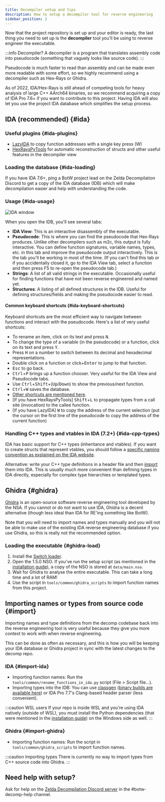 ```yaml
---
title: Decompiler setup and tips
description: How to setup a decompiler tool for reverse engineering
sidebar_position: 2
---
```


Now that the project repository is set up and your editor is ready, the last thing you need to set up is the **decompiler** tool you'll be using to reverse engineer the executable.

:::info Decompiler?
A decompiler is a program that translates assembly code into pseudocode (something that vaguely looks like source code).
:::

Pseudocode is much faster to read than assembly and can be made even more readable with some effort, so we highly recommend using a decompiler such as Hex-Rays or Ghidra.

As of 2022, IDA/Hex-Rays is still ahead of competing tools for heavy analysis of large C++ AArch64 binaries,
so we recommend acquiring a copy of IDA Pro 7.6+ if you want to contribute to this project. Having IDA will also let you use the project IDA database which simplifies the setup process.

## IDA (recommended) {#ida}

### Useful plugins {#ida-plugins}

- [LazyIDA](https://gist.github.com/leoetlino/bdac084a1fb0342b734faecf3ae49df9) to copy function addresses with a single key press (W)
- [HexRaysPyTools](https://github.com/leoetlino/HexRaysPyTools) for automatic reconstruction of structs and other useful features in the decompiler view

### Loading the database {#ida-loading}

If you have IDA 7.6+, ping a BotW project lead on the Zelda Decompilation Discord to get a copy of the IDA database (IDB) which will make decompilation easier and help with understanding the code.

### Usage {#ida-usage}

![IDA window](./decompiler-setup-ida.png)

When you open the IDB, you'll see several tabs:

* **IDA View**: This is an interactive disassembly of the executable.
* **Pseudocode**: This is where you can find the pseudocode that Hex-Rays produces. Unlike other decompilers such as m2c, this output is fully interactive. You can define function signatures, variable names, types, etc. in this tab and improve the pseudocode output interactively. This is the tab you'll be working in most of the time. (If you can't find this tab or if you accidentally closed it, go to the IDA View tab, select a function and then press F5 to re-open the pseudocode tab.)
* **Strings**: A list of all valid strings in the executable. Occasionally useful for finding functions that have not been reverse engineered and named yet.
* **Structures**: A listing of all defined structures in the IDB. Useful for defining structures/fields and making the pseudocode easier to read.

#### Common keyboard shortcuts {#ida-keyboard-shortcuts}

Keyboard shortcuts are the most efficient way to navigate between functions and interact with the pseudocode. Here's a list of very useful shortcuts:

* To rename an item, click on its text and press <kbd>N</kbd>.
* To change the type of a variable (in the pseudocode) or a function, click on its text and press <kbd>Y</kbd>.
* Press <kbd>H</kbd> on a number to switch between its decimal and hexadecimal representations.
* Double click on a function or click+<kbd>Enter</kbd> to jump to that function.
* <kbd>Esc</kbd> to go back.
* <kbd>Ctrl</kbd>+<kbd>P</kbd> brings up a function chooser. Very useful for the IDA View and Pseudocode tabs.
* Use <kbd>Ctrl</kbd>+<kbd>Shift</kbd>+(<kbd>Up</kbd>/<kbd>Down</kbd>) to show the previous/next function.
* <kbd>Ctrl</kbd>+<kbd>W</kbd> saves the database.
* [Other shortcuts are mentioned here](https://www.hex-rays.com/products/ida/support/freefiles/IDA_Pro_Shortcuts.pdf).
* [If you have HexRaysPyTools] <kbd>Shift</kbd>+<kbd>L</kbd> to propagate types from a call site (invocation) to the callee function.
* [If you have LazyIDA] <kbd>W</kbd> to copy the address of the current selection (put the cursor on the first line of the pseudocode to copy the address of the current function)

### Handling C++ types and vtables in IDA (7.2+) {#ida-cpp-types}

IDA has basic support for C++ types (inheritance and vtables). If you want to create structs that represent vtables, you should follow a [specific naming convention as explained on the IDA website](https://www.hex-rays.com/products/ida/support/idadoc/1691.shtml).

Alternative: write your C++ type definitions in a header file and then [import](#import) them into IDA. This is usually much more convenient than defining types in IDA directly, especially for complex type hierarchies or templated types.

## Ghidra {#ghidra}

[Ghidra](https://ghidra-sre.org/) is an open-source software reverse engineering tool developed by the NSA.
If you cannot or do not want to use IDA, Ghidra is a decent alternative (though less ideal than IDA for RE'ing something like BotW).

Note that you will need to import names and types manually and you will not be able to make use of the existing IDA reverse engineering database if you use Ghidra, so this is really not the recommended option.

### Loading the executable {#ghidra-load}

1. Install the [Switch loader](https://github.com/Adubbz/Ghidra-Switch-Loader).
2. Open the 1.5.0 NSO. If you've run the setup script (as mentioned in the [installation guide](installation)), a copy of the NSO is stored at `data/main.nso`.
3. Wait for Ghidra to analyse the entire executable. This can take a long time and a lot of RAM!
4. Use the script in `tools/common/ghidra_scripts` to import function names from this project.

## Importing names or types from source code {#import}

Importing names and type definitions from the decomp codebase back into the reverse engineering tool is very useful because they give you more context to work with when reverse engineering.

This can be done as often as necessary, and this is how you will be keeping your IDA database or Ghidra project in sync with the latest changes to the decomp repo.

### IDA {#import-ida}

* Importing function names: Run the `tools/common/rename_functions_in_ida.py` script (File > Script file...).
* Importing types into the IDB: You can use [classgen](https://github.com/leoetlino/classgen) ([binary builds are available here](https://github.com/leoetlino/classgen/releases/latest)) or IDA Pro 7.7's Clang-based header parser (less convenient).

:::caution WSL users
If your repo is inside WSL and you're using IDA natively (outside of WSL), you must install the Python dependencies (that were mentioned in the [installation guide](installation#set-up-dependencies)) on the Windows side as well.
:::

### Ghidra {#import-ghidra}

* Importing function names: Run the script in `tools/common/ghidra_scripts` to import function names.

:::caution Importing types
There is currently no way to import types from C++ source code into Ghidra.
:::

## Need help with setup?

Ask for help on the [Zelda Decompilation Discord server](https://discord.zelda64.dev/) in the #botw-decomp-help channel.
